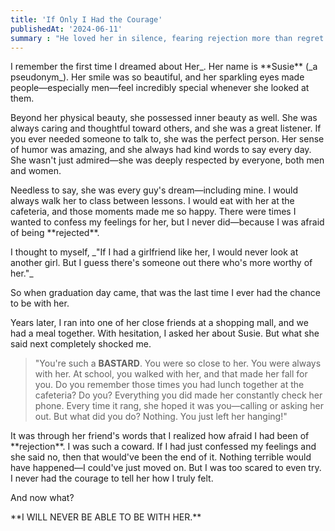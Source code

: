 ```yaml
---
title: 'If Only I Had the Courage'
publishedAt: '2024-06-11'
summary : "He loved her in silence, fearing rejection more than regret.She waited, hoping, never knowing.Now, she's gone—and so is the chance that once was."
---
```


<p>I remember the first time I dreamed about Her_. Her name is **Susie** (_a pseudonym_). Her smile was so beautiful, and her sparkling eyes made people—especially men—feel incredibly special whenever she looked at them.</p>

<p>Beyond her physical beauty, she possessed inner beauty as well. She was always caring and thoughtful toward others, and she was a great listener. If you ever needed someone to talk to, she was the perfect person. Her sense of humor was amazing, and she always had kind words to say every day. She wasn't just admired—she was deeply respected by everyone, both men and women.</p>

<p>Needless to say, she was every guy's dream—including mine. I would always walk her to class between lessons. I would eat with her at the cafeteria, and those moments made me so happy. There were times I wanted to confess my feelings for her, but I never did—because I was afraid of being **rejected**.</p>

<p>I thought to myself, _"If I had a girlfriend like her, I would never look at another girl. But I guess there's someone out there who's more worthy of her."_</p>

<p>So when graduation day came, that was the last time I ever had the chance to be with her.</p>

<p>Years later, I ran into one of her close friends at a shopping mall, and we had a meal together. With hesitation, I asked her about Susie. But what she said next completely shocked me.</p>

> "You're such a **BASTARD**. You were so close to her. You were always with her. At school, you walked with her, and that made her fall for you. Do you remember those times you had lunch together at the cafeteria? Do you? Everything you did made her constantly check her phone. Every time it rang, she hoped it was you—calling or asking her out. But what did you do? Nothing. You just left her hanging!"

<p>It was through her friend's words that I realized how afraid I had been of **rejection**. I was such a coward. If I had just confessed my feelings and she said no, then that would've been the end of it. Nothing terrible would have happened—I could've just moved on. But I was too scared to even try. I never had the courage to tell her how I truly felt.</p>

<p>And now what?</p>

<p>**I WILL NEVER BE ABLE TO BE WITH HER.**</p>
